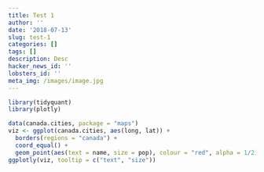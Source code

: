 ```yaml
---
title: Test 1
author: ''
date: '2018-07-13'
slug: test-1
categories: []
tags: []
description: Desc
hacker_news_id: ''
lobsters_id: ''
meta_img: /images/image.jpg
---
```



```r
library(tidyquant)
library(plotly)

data(canada.cities, package = "maps")
viz <- ggplot(canada.cities, aes(long, lat)) +
  borders(regions = "canada") +
  coord_equal() +
  geom_point(aes(text = name, size = pop), colour = "red", alpha = 1/2)
ggplotly(viz, tooltip = c("text", "size"))
```

